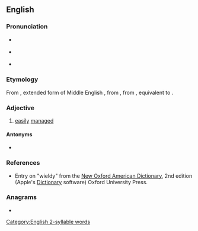 ==English==

===Pronunciation===
* {{a|RP}} {{IPA|[ˈwɪəldɪ]|lang=en}}
* {{a|GA}} {{IPA|/ˈwiːl.di/|lang=en}}
* {{audio|En-us-wieldy.ogg|Audio (US)|lang=en}}

===Etymology===
From {{etyl|enm|en}} {{m|enm|weldy}}, extended form of Middle English {{m|enm|welde}}, from {{etyl|ang|en}} {{m|ang|wylde||dominant, controlling}}, from {{etyl|gem-pro|en}} {{m|gem-pro|*waldiz||manageable}}, equivalent to {{suffix|wield|y|lang=en}}.

===Adjective===
{{en-adj|er}}

# [[easily]] [[manage]]d

====Antonyms====
* {{l|en|unwieldy}}

===References===
* Entry on "wieldy" from the [[w:New Oxford American Dictionary|New Oxford American Dictionary]], 2nd edition (Apple's [[w:Dictionary (software)|Dictionary]] software) Oxford University Press.

===Anagrams===
* {{anagrams|en|dewily|widely}}

[[Category:English 2-syllable words]]